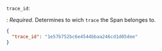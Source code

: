 `trace_id`: 

: _Required_. Determines to wich `trace` the Span belonges to.

  ```json
  {
    "trace_id": "1e57b752bc6e4544bbaa246cd1d05dee"
  }
  ```